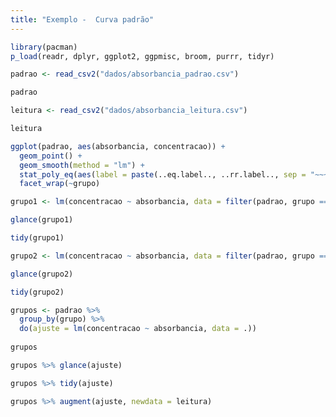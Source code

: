 ```yaml
---
title: "Exemplo -  Curva padrão"
---
```


```r
library(pacman)
p_load(readr, dplyr, ggplot2, ggpmisc, broom, purrr, tidyr)
```

```r
padrao <- read_csv2("dados/absorbancia_padrao.csv")

padrao
```

```r
leitura <- read_csv2("dados/absorbancia_leitura.csv")

leitura
```

```r
ggplot(padrao, aes(absorbancia, concentracao)) +
  geom_point() +
  geom_smooth(method = "lm") +
  stat_poly_eq(aes(label = paste(..eq.label.., ..rr.label.., sep = "~~~~")), formula = y ~ x, parse = TRUE) +
  facet_wrap(~grupo)
```

```r
grupo1 <- lm(concentracao ~ absorbancia, data = filter(padrao, grupo == 1))
```

```r
glance(grupo1)
```

```r
tidy(grupo1)
```

```r
grupo2 <- lm(concentracao ~ absorbancia, data = filter(padrao, grupo == 2))
```

```r
glance(grupo2)
```

```r
tidy(grupo2)
```


```r
grupos <- padrao %>%
  group_by(grupo) %>%
  do(ajuste = lm(concentracao ~ absorbancia, data = .))
 
grupos
```
```r
grupos %>% glance(ajuste)
```

```r
grupos %>% tidy(ajuste)
```
```r
grupos %>% augment(ajuste, newdata = leitura)
```

